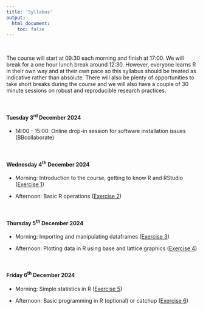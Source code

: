 ```yaml
---
title: 'Syllabus'
output: 
  html_document:
    toc: false
---
```


\  

The course will start at 09:30 each morning and finish at 17:00. We will break for a one hour lunch break around 12:30. However, everyone learns R in their own way and at their own pace so this syllabus should be treated as indicative rather than absolute. There will also be plenty of opportunities to take short breaks during the course and we will also have a couple of 30 minute sessions on robust and reproducible research practices. 

<!--All teaching will be held in room FN113 in the Fraser Noble building (building No. 7 on [this map](images/uoa_map.png){target="_blank"} on the old Aberdeen campus).
-->

\  

#### Tuesday 3^rd^ December 2024

  - 14:00 - 15:00: Online drop-in session for software installation issues (BBcollaborate)

\  

#### Wednesday 4^th^ December 2024

  - Morning: Introduction to the course, getting to know R and RStudio ([Exercise 1](https://alexd106.github.io/QUADstatR/exercise_1.html))

  - Afternoon: Basic R operations ([Exercise 2](https://alexd106.github.io/QUADstatR/exercise_2.html))

\  

#### Thursday 5^th^ December 2024

  - Morning: Importing and manipulating dataframes ([Exercise 3](https://alexd106.github.io/QUADstatR/exercise_3.html))

  - Afternoon: Plotting data in R using base and lattice graphics ([Exercise 4](https://alexd106.github.io/QUADstatR/exercise_4.html))

\  

#### Friday 6^th^ December 2024
  - Morning: Simple statistics in R ([Exercise 5](https://alexd106.github.io/QUADstatR/exercise_5.html))

  - Afternoon: Basic programming in R (optional) or catchup ([Exercise 6](https://alexd106.github.io/QUADstatR/exercise_6.html))